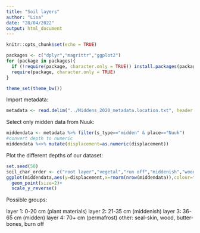 ```yaml
---
title: "Soil layers"
author: "Lisa"
date: "28/04/2022"
output: html_document
---
```


```r
knitr::opts_chunk$set(echo = TRUE)
```

```r
packages <- c("dplyr","magrittr","ggplot2")
for (package in packages){
  if (!require(package, character.only = TRUE)) install.packages(package)
  require(package, character.only = TRUE)
}
```

```r
theme_set(theme_bw())
```

Import metadata:

```r
metadata <- read.delim("../Middens_2020_metadata.location.txt", header = TRUE)
```

Select only midden data from Nuuk:

```r
middendata <- metadata %>% filter(s_type=="midden" & place=="Nuuk")
#convert depth to numeric
middendata %<>% mutate(displacement=as.numeric(displacement))
```

Plot the different depths of our dataset:

```r
set.seed(50)
soil_char_order <- c("root layer","vegetal","run off","middenish","wood","burn off","black layer","midden","sediment","midden deposits ","permafrost")
ggplot(middendata,aes(y=displacement,x=rnorm(nrow(middendata)),colour=factor(soil_char,levels=soil_char_order)))+
  geom_point(size=2)+
  scale_y_reverse()
```

Possible groups:

layer 1: 0-20 cm (plant materials)
layer 2: 21-35 cm (middenish)
layer 3: 36-65 cm (midden)
layer 4: 70+ cm (permafrost)
other: seal-skin, wood, butter-bones, burn off
